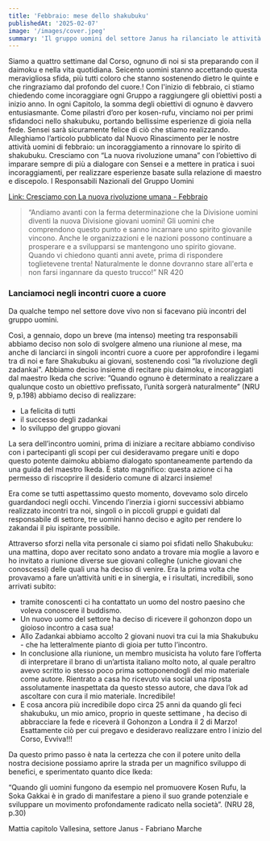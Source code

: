 ```yaml
---
title: 'Febbraio: mese dello shakubuku'
publishedAt: '2025-02-07'
image: '/images/cover.jpeg'
summary: 'Il gruppo uomini del settore Janus ha rilanciato le attività con incontri, preghiera e shakubuku, ottenendo risultati straordinari nell’unione e nella crescita del movimento..'
---
```



Siamo a quattro settimane dal Corso, ognuno di noi si sta preparando con il daimoku e nella vita quotidiana. Seicento uomini stanno accettando questa meravigliosa sfida, più tutti coloro che stanno sostenendo dietro le quinte e che ringraziamo dal profondo del cuore.!
Con l'inizio di febbraio, ci stiamo chiedendo come incoraggiare ogni Gruppo a raggiungere gli obiettivi posti a inizio anno. In ogni Capitolo, la somma degli obiettivi di ognuno è davvero entusiasmante.
Come pilastri d’oro per kosen-rufu, vinciamo noi per primi sfidandoci nello shakubuku, portando bellissime esperienze di gioia nella fede. Sensei sarà sicuramente felice di ciò che stiamo realizzando.
Alleghiamo l’articolo pubblicato dal Nuovo Rinascimento per le nostre attività uomini di febbraio: un incoraggiamento a rinnovare lo spirito di shakubuku. Cresciamo con “La nuova rivoluzione umana” con l’obiettivo di imparare sempre di più a dialogare con Sensei e a mettere in pratica i suoi incoraggiamenti, per realizzare esperienze basate sulla relazione di maestro e discepolo.
I Responsabili Nazionali del Gruppo Uomini


[Link: Cresciamo con La nuova rivoluzione umana - Febbraio](https://ilnuovorinascimento.org/a/cresciamo-con-la-nuova-rivoluzione-umana-febbraio)


> “Andiamo avanti con la ferma determinazione che la Divisione uomini diventi la nuova Divisione giovani uomini! 
> Gli uomini che comprendono questo punto e sanno incarnare uno spirito giovanile vincono. Anche le organizzazioni e le nazioni possono continuare a prosperare e a svilupparsi se mantengono uno spirito giovane. Quando vi chiedono quanti anni avete, prima di rispondere toglietevene trenta! Naturalmente le donne dovranno stare all'erta e non farsi ingannare da questo trucco!” NR 420


###  Lanciamoci negli incontri cuore a cuore

Da qualche tempo nel settore dove vivo non si facevano più incontri del gruppo uomini.

Così, a gennaio, dopo un breve (ma intenso) meeting tra responsabili abbiamo deciso non solo di svolgere almeno una riunione al mese, ma anche di lanciarci in singoli incontri cuore a cuore per approfondire i legami tra di noi e fare Shakubuku ai giovani, sostenendo così “la rivoluzione degli zadankai”.
Abbiamo deciso insieme di recitare piu daimoku, e incoraggiati dal maestro Ikeda che scrive: ”Quando ognuno è determinato a realizzare a qualunque costo un obiettivo prefissato, l’unità sorgerà naturalmente” (NRU 9, p.198) abbiamo deciso di realizzare:

- La felicita di tutti
- il successo degli zadankai
- lo sviluppo del gruppo giovani

La sera dell’incontro uomini, prima di iniziare a recitare abbiamo condiviso con i partecipanti gli scopi per cui desideravamo pregare uniti e dopo questo potente daimoku abbiamo dialogato spontaneamente partendo da una guida del maestro Ikeda.
È stato magnifico: questa azione ci ha permesso di riscoprire il desiderio comune di alzarci insieme!

Era come se tutti aspettassimo questo momento, dovevamo solo dircelo guardandoci negli occhi.
Vincendo l’inerzia i giorni successivi abbiamo realizzato incontri tra noi, singoli o in piccoli gruppi e guidati dal responsabile di settore, tre uomini hanno deciso e agito per rendere lo zakandai il piu ispirante possibile.

Attraverso sforzi nella vita personale ci siamo poi sfidati nello Shakubuku: una mattina, dopo aver recitato sono andato a trovare mia moglie a lavoro e ho invitato a riunione diverse sue giovani colleghe (uniche giovani che conoscessi) delle quali una ha deciso di venire.
Era la prima volta che provavamo a fare un’attività uniti e in sinergia, e i risultati, incredibili, sono arrivati subito:
- tramite conoscenti ci ha contattato un uomo del nostro paesino che voleva conoscere il buddismo.
- Un nuovo uomo del settore ha deciso di ricevere il gohonzon dopo un gioioso incontro a casa sua!
- Allo Zadankai abbiamo accolto 2 giovani nuovi tra cui la mia Shakubuku - che ha letteralmente pianto di gioia per tutto l’incontro.
- In conclusione alla riunione, un membro musicista ha voluto fare l’offerta di interpretare il brano di un’artista italiano molto noto, al quale peraltro avevo scritto io stesso poco prima sottoponendogli del mio materiale come autore.
Rientrato a casa ho ricevuto via social una riposta assolutamente inaspettata da questo stesso autore, che dava l’ok ad ascoltare con cura il mio materiale. Incredibile!
- E cosa ancora più incredibile dopo circa 25 anni da quando gli feci shakubuku, un mio amico, proprio in queste settimane , ha deciso di abbracciare la fede e riceverà il Gohonzon a Londra il 2 di Marzo!
Esattamente ciò per cui pregavo e desideravo realizzare entro l inizio del Corso, Evviva!!!

Da questo primo passo è nata la certezza che con il potere unito della nostra decisione possiamo aprire la strada per un magnifico sviluppo di benefici, e sperimentato quanto dice Ikeda: 

“Quando gli uomini fungono da esempio nel promuovere Kosen Rufu, la Soka Gakkai è in grado di manifestare a pieno il suo grande potenziale e sviluppare un movimento profondamente radicato nella società”. (NRU 28, p.30)

Mattia capitolo Vallesina, settore Janus  - Fabriano Marche
